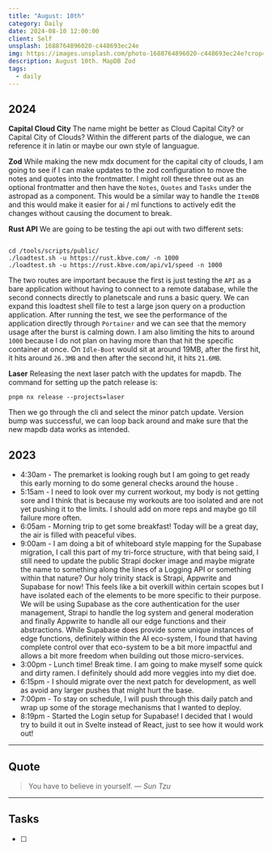 ```yaml
---
title: "August: 10th"
category: Daily
date: 2024-08-10 12:00:00
client: Self
unsplash: 1688764896020-c448693ec24e
img: https://images.unsplash.com/photo-1688764896020-c448693ec24e?crop=entropy&cs=srgb&fm=jpg&ixid=MnwzNjM5Nzd8MHwxfHJhbmRvbXx8fHx8fHx8fDE2ODE3NDg2ODY&ixlib=rb-4.0.3&q=85
description: August 10th. MapDB Zod
tags:
  - daily
---
```


## 2024

**Capital Cloud City**
The name might be better as Cloud Capital City? or Capital City of Clouds?
Within the different parts of the dialogue, we can reference it in latin or maybe our own style of languague.

**Zod**
While making the new mdx document for the capital city of clouds, I am going to see if I can make updates to the zod configuration to move the notes and quotes into the frontmatter.
I might roll these three out as an optional frontmatter and then have the `Notes`, `Quotes` and `Tasks` under the astropad as a component.
This would be a similar way to handle the `ItemDB` and this would make it easier for ai / ml functions to actively edit the changes without causing the document to break.

**Rust API**
We are going to be testing the api out with two different sets:

```shell

cd /tools/scripts/public/
./loadtest.sh -u https://rust.kbve.com/ -n 1000
./loadtest.sh -u https://rust.kbve.com/api/v1/speed -n 1000

```

The two routes are important because the first is just testing the `API` as a bare application without having to connect to a remote database, while the second connects directly to planetscale and runs a basic query.
We can expand this loadtest shell file to test a large json query on a production application.
After running the test, we see the performance of the application directly through `Portainer` and we can see that the memory usage after the burst is calming down.
I am also limiting the hits to around `1000` because I do not plan on having more than that hit the specific container at once.
On `Idle-Boot` would sit at around 19MB, after the first hit, it hits around `26.3MB` and then after the second hit, it hits `21.6MB`.

**Laser**
Releasing the next laser patch with the updates for mapdb.
The command for setting up the patch release is:

```shell
pnpm nx release --projects=laser
```

Then we go through the cli and select the minor patch update.
Version bump was successful, we can loop back around and make sure that the new mapdb data works as intended.

<Adsense />

## 2023
- 4:30am - The premarket is looking rough but I am going to get ready this early morning to do some general checks around the house .
- 5:15am - I need to look over my current workout, my body is not getting sore and I think that is because my workouts are too isolated and are not yet pushing it to the limits. I should add on more reps and maybe go till failure more often.
- 6:05am - Morning trip to get some breakfast! Today will be a great day, the air is filled with peaceful vibes.
- 9:00am - I am doing a bit of whiteboard style mapping for the Supabase migration, I call this part of my tri-force structure, with that being said, I still need to update the public Strapi docker image and maybe migrate the name to something along the lines of a Logging API or something within that nature? Our holy trinity stack is Strapi, Appwrite and Supabase for now! This feels like a bit overkill within certain scopes but I have isolated each of the elements to be more specific to their purpose. We will be using Supabase as the core authentication for the user management, Strapi to handle the log system and general moderation and finally Appwrite to handle all our edge functions and their abstractions. While Supabase does provide some unique instances of edge functions, definitely within the AI eco-system, I found that having complete control over that eco-system to be a bit more impactful and allows a bit more freedom when building out those micro-services.
- 3:00pm - Lunch time! Break time. I am going to make myself some quick and dirty ramen. I definitely should add more veggies into my diet doe. 
- 6:15pm - I should migrate over the next patch for development, as well as avoid any larger pushes that might hurt the base. 
- 7:00pm - To stay on schedule, I will push through this daily patch and wrap up some of the storage mechanisms that I wanted to deploy. 
- 8:19pm - Started the Login setup for Supabase! I decided that I would try to build it out in Svelte instead of React, just to see how it would work out!

---

## Quote

> You have to believe in yourself.
> — <cite>Sun Tzu</cite>

---

## Tasks

- [ ]